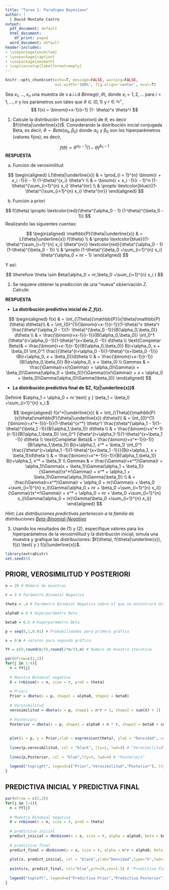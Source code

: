 ---
title: "Tarea 1: Paradigma Bayesiano"
author: |
  | David Montaño Castro
output:
  pdf_document: default
  html_document:
    df_print: paged
  word_document: default
header-includes:
- \usepackage{enumitem}
- \usepackage{caption}
- \usepackage{amsmath}
- \captionsetup{labelformat=empty}
---

```{r setup,echo=F}
knitr::opts_chunk$set(echo=T, message=FALSE, warning=FALSE, 
                      out.width='100%', fig.align='center', eval=T)
```

Sea $x_1,...,x_n$ una muestra de v.a.i.i.d $Binneg(r, \theta)$, donde $x_i = 1,2,...$ para $i = 1,...,n$ y los parámetros son tales que $\theta \in (0,1)$ y $r \in \mathbb{N}^+$, 
$$
f(x) = \binom{r+x-1}{r-1} (1- \theta)^x \theta^r
$$

1. Calcule la distribución final (a postoriori) de $\theta$, es decir $f(\theta|\underline{x})$. Considerando la distribución inicial conjugada Beta, es decir, $\theta \sim Beta(\alpha_0, \beta_0)$ donde $\alpha_0 \text{ y } \beta_0$ son los hiperparémetros (valores fijos), es decir,

$$
f(\theta) \propto \theta^{\alpha_0 -1} (1-\theta)^{\beta_0 -1}
$$
__RESPUESTA__

a) Función de verosimilitud

$$
\begin{aligned}
L(\theta|\underline{x}) & = \prod_{i = 1}^{n} \binom{r + x_i -1}{r - 1} (1-\theta)^{x_i}        \theta^r \\
& = \binom{r + x_i -1}{r - 1}^n (1-\theta)^{\sum_{i=1}^{n} x_i} \theta^{nr} \\
& \propto \textcolor{blue}{(1-\theta)^{\sum_{i=1}^{n} x_i} \theta^{nr}} 
\end{aligned}
$$

b) Función a priori

$$
f(\theta) \propto \textcolor{red}{\theta^{\alpha_0 - 1} (1-\theta)^{\beta_0 - 1}}
$$
Realizando las siguientes cuentas:

$$
\begin{aligned}
\mathbb{P}(\theta|\underline{x}) & = L(\theta|\underline{x}) f(\theta) \\
& \propto \textcolor{blue}{(1-\theta)^{\sum_{i=1}^{n} x_i} \theta^{nr}} \textcolor{red}{\theta^{\alpha_0 - 1} (1-\theta)^{\beta_0 - 1}}  \\
& \propto (1-\theta)^{\beta_0 +\sum_{i=1}^{n} x_i} \theta^{\alpha_0 + nr - 1}
\end{aligned}
$$

Y así:

$$
\therefore \theta \sim Beta(\alpha_0 + nr,\beta_0 +\sum_{i=1}^{n} x_i )
$$


2. Se requiere obtener la predicción de una "nueva" observación $Z$. Calcule:

__RESPUESTA__

- __La distribución predictiva inicial de $Z, f(z)$.__

$$
\begin{aligned}
f(x) & = \int_{\Theta}{\mathbb{P}(x|\theta)\mathbb{P}(\theta) d\theta}\\
& = \int_{0}^{1}{\binom{r+x-1}{r-1}}(1-\theta)^x \theta^r \frac{\theta^{\alpha_0 - 1}(1- \theta)^{\beta_0 -1}}{B(\alpha_0,\beta_0)} d\theta \\
& = \frac{\binom{r+x-1}{r-1}}{B(\alpha_0,\beta_0)} \int_0^1 {\theta^{r+\alpha_0 -1}(1-\theta)^{x+\beta_0 -1}} d\theta \\
\text{Completar Beta}& = \frac{\binom{r+x-1}{r-1}}{B(\alpha_0,\beta_0)} B(r+\alpha_0, x + \beta_0) \int_0^1 \frac{{\theta^{r+\alpha_0 -1}(1-\theta)^{x+\beta_0 -1}}}{B(r+\alpha_0, x + \beta_0)}d\theta \\
& = \frac{\binom{r+x-1}{r-1}}{B(\alpha_0,\beta_0)} B(r+\alpha_0, x + \beta_0) \\
Gammas & = \frac{\Gamma(r+x)\Gamma(r + \alpha_0)\Gamma(x + \beta_0)\Gamma(\alpha_0 + \beta_0)}{\Gamma(r)x!\Gamma(r + x + \alpha_0 + \beta_0)\Gamma(\alpha_0)\Gamma(\beta_0)}
\end{aligned}
$$



- __La distribución predictiva final de $Z, f(z|\underline{x})$__

Definiré $\alpha_1 = \alpha_0 + nr \text{ y } \beta_1 = \beta_0 +\sum_{i=1}^{n} x_i.$

$$
\begin{aligned}
f(x^*|\underline{x}) & = \int_{\Theta}{\mathbb{P}(x|\theta)\mathbb{P}(\theta|\underline{x}) d\theta}\\
& = \int_{0}^{1}{\binom{r+x^*-1}{r-1}}(1-\theta)^{x^*} \theta^r \frac{\theta^{\alpha_1 - 1}(1- \theta)^{\beta_1 -1}}{B(\alpha_1,\beta_1)} d\theta \\
& = \frac{\binom{r+x^*-1}{r-1}}{B(\alpha_1,\beta_1)} \int_0^1 {\theta^{r+\alpha_1-1}(1-\theta)^{x+\beta_1 -1}} d\theta \\
\text{Completar Beta}& = \frac{\binom{r+x^*-1}{r-1}}{B(\alpha_1,\beta_1)} B(r+\alpha_1, x^* + \beta_1) \int_0^1 \frac{{\theta^{r+\alpha_1 -1}(1-\theta)^{x+\beta_1 -1}}}{B(r+\alpha_1, x + \beta_1)}d\theta \\
& = \frac{\binom{r+x^*-1}{r-1}}{B(\alpha_1,\beta_1)} B(r+\alpha_1, x^* + \beta_1) \\
Gammas & = \frac{\Gamma(r+x^*)\Gamma(r + \alpha_1)\Gamma(x + \beta_1)\Gamma(\alpha_1 + \beta_1)}{\Gamma(r)x^*!\Gamma(r + x^* + \alpha_1 + \beta_1)\Gamma(\alpha_1)\Gamma(\beta_1)} \\
& = \frac{\Gamma(r+x^*)\Gamma(r + \alpha_0 + nr)\Gamma(x + \beta_0 +\sum_{i=1}^{n} x_i)\Gamma(\alpha_0 + nr + \beta_0 +\sum_{i=1}^{n} x_i)}{\Gamma(r)x^*!\Gamma(r + x^* + \alpha_0 + nr + \beta_0 +\sum_{i=1}^{n} x_i)\Gamma(\alpha_0 + nr)\Gamma(\beta_0 +\sum_{i=1}^{n} x_i)}
\end{aligned}
$$

_Hint: Las distribuciones predictivas pertenecen a la familia de distribuciones [Beta-Binomial-Negativa](https://en.wikipedia.org/wiki/Beta_negative_binomial_distribution)_


3. Usando los resultados de (1) y (2), especifique valores para los hiperparámetros de la verosimilitud y la distribución inicial, simula una muestra y grafique las distribuciones: $f(\theta), f(\theta|\underline{x}), f(z) \text{ y } f(z|\underline{x})$.

```{r echo=FALSE}
library(extraDistr)
set.seed(8)
```

## PRIORI, VEROSIMILITUD Y POSTERIORI

```{r comment=NA, fig.height=10, fig.width=15}
n = 20 # Número de muestras

r = 3 # Parámetro Binomial Negativa

theta = .4 # Parámetro Binomial Negativa sobre el que se encontrará distribución

alpha0 = 8 # Hiperparámetro Beta

beta0 = 6.5 # Hiperparámetro Beta

p = seq(0,1,0.01) # Probabilidades para primera gráfica

x = 0:n # valores para segunda gráfica

YY = c(0,round(n/3),round(2*n/3),n) # Numero de muestra iterativa

par(mfrow=c(2,2))
for(j in 1:4){
  n = YY[j]
  
  # Muestra Binomial negativa
  X = rnbinom(n = n, size = r, prob = theta)
  
  # Priori
  Prior = dbeta(x = p, shape1 = alpha0, shape2 = beta0)
  
  # Verosimilitud
  verosimilitud = dbeta(x = p, shape1 = n*r + 1, shape2 = sum(X) + 1)
  
  # Posteriori
  Posterior = dbeta(x = p, shape1 = alpha0 + n * r, shape2 = beta0 + sum(X))
  
  
  plot(x = p, y = Prior,xlab = expression(theta), ylab = "Densidad", col = "red", type = "l", ylim = c(0,15), lty=1, lwd=4,main=paste0("Muestra N=",n)) # "Prior"
  
  lines(p,verosimilitud, col = "black", lty=2, lwd=4) # "Verosimilitud"
  
  lines(p,Posterior, col = "blue",lty=3, lwd=4) # "Posteriori"
  
  legend("topright", legend=c("Prior","Verosimilitud","Posterior"), lty=c(1,2,3), col=c("red","black","blue"), lwd=2)
}
```


## PREDICTIVA INICIAL Y PREDICTIVA FINAL

```{r comment=NA, fig.height=15, fig.width=15}
par(mfrow = c(2,2))
for(j in 1:4){
  n = YY[j]
  
  # Muestra Binomial negativa
  X = rnbinom(n = n, size = r, prob = theta)
  
  # predictiva inicial
  predict_inicial = dbnbinom(x = x, size = r, alpha = alpha0, beta = beta0)
  
  # predictiva final
  predict_final = dbnbinom(x = x, size = r, alpha = n*r + alpha0, beta = beta0 + sum(X))
  
  plot(x, predict_inicial, col = "black",ylab="Densidad",type="h",lwd=2, main=paste0("Muestra N=",n)) # "Predictiva Inicial"
  
  points(x, predict_final, col="blue",pch=19,cex=1.5) # "Predictiva Final"
  
  legend("topleft", legend=c("Predictiva Prior","Predictiva Posterior"), lty=c(1,NA), col=c("black","blue"), pch=c(NA,19))
}
```

